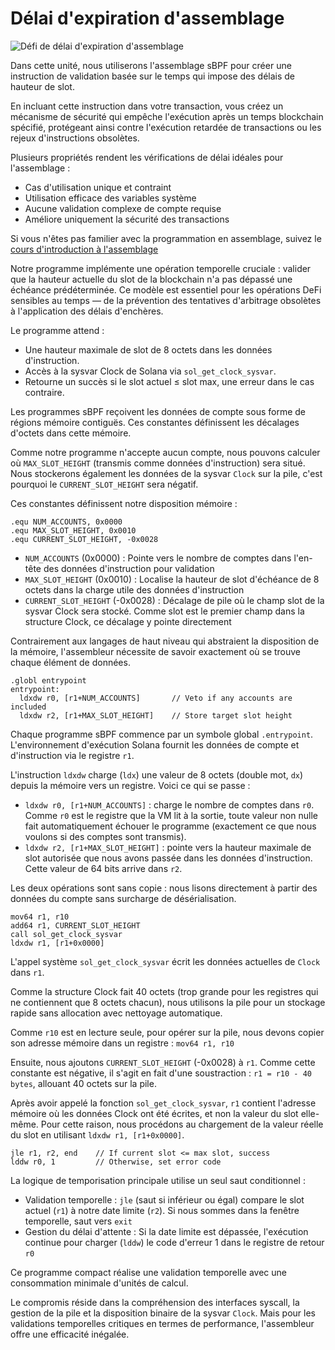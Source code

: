 
# Délai d'expiration d'assemblage

![Défi de délai d'expiration d'assemblage](/graphics/challenge-banners/assembly-timeout.png)

Dans cette unité, nous utiliserons l'assemblage sBPF pour créer une instruction de validation basée sur le temps qui impose des délais de hauteur de slot.

En incluant cette instruction dans votre transaction, vous créez un mécanisme de sécurité qui empêche l'exécution après un temps blockchain spécifié, protégeant ainsi contre l'exécution retardée de transactions ou les rejeux d'instructions obsolètes.

Plusieurs propriétés rendent les vérifications de délai idéales pour l'assemblage :
- Cas d'utilisation unique et contraint
- Utilisation efficace des variables système
- Aucune validation complexe de compte requise
- Améliore uniquement la sécurité des transactions

Si vous n'êtes pas familier avec la programmation en assemblage, suivez le [cours d'introduction à l'assemblage](/en/courses/introduction-to-assembly)

<ArticleSection name="Conception du programme" id="program-design" level="h2" />

Notre programme implémente une opération temporelle cruciale : valider que la hauteur actuelle du slot de la blockchain n'a pas dépassé une échéance prédéterminée. Ce modèle est essentiel pour les opérations DeFi sensibles au temps — de la prévention des tentatives d'arbitrage obsolètes à l'application des délais d'enchères.

Le programme attend :
- Une hauteur maximale de slot de 8 octets dans les données d'instruction.
- Accès à la sysvar Clock de Solana via `sol_get_clock_sysvar`.
- Retourne un succès si le slot actuel ≤ slot max, une erreur dans le cas contraire.

<ArticleSection name="Décalages mémoire" id="memory-offsets" level="h2" />

Les programmes sBPF reçoivent les données de compte sous forme de régions mémoire contiguës. Ces constantes définissent les décalages d'octets dans cette mémoire.

Comme notre programme n'accepte aucun compte, nous pouvons calculer où `MAX_SLOT_HEIGHT` (transmis comme données d'instruction) sera situé. Nous stockerons également les données de la sysvar `Clock` sur la pile, c'est pourquoi le `CURRENT_SLOT_HEIGHT` sera négatif.

Ces constantes définissent notre disposition mémoire :

```sbpf
.equ NUM_ACCOUNTS, 0x0000
.equ MAX_SLOT_HEIGHT, 0x0010
.equ CURRENT_SLOT_HEIGHT, -0x0028
```

- `NUM_ACCOUNTS` (0x0000) : Pointe vers le nombre de comptes dans l'en-tête des données d'instruction pour validation
- `MAX_SLOT_HEIGHT` (0x0010) : Localise la hauteur de slot d'échéance de 8 octets dans la charge utile des données d'instruction
- `CURRENT_SLOT_HEIGHT` (-0x0028) : Décalage de pile où le champ slot de la sysvar Clock sera stocké. Comme slot est le premier champ dans la structure Clock, ce décalage y pointe directement

Contrairement aux langages de haut niveau qui abstraient la disposition de la mémoire, l'assembleur nécessite de savoir exactement où se trouve chaque élément de données.

<ArticleSection name="Point d'entrée et validation initiale" id="entrypoint-and-validations" level="h2" />

```sbpf
.globl entrypoint
entrypoint:
  ldxdw r0, [r1+NUM_ACCOUNTS]       // Veto if any accounts are included
  ldxdw r2, [r1+MAX_SLOT_HEIGHT]    // Store target slot height
```

Chaque programme sBPF commence par un symbole global `.entrypoint`. L'environnement d'exécution Solana fournit les données de compte et d'instruction via le registre `r1`.

L'instruction `ldxdw` charge (`ldx`) une valeur de 8 octets (double mot, `dx`) depuis la mémoire vers un registre. Voici ce qui se passe :
- `ldxdw r0, [r1+NUM_ACCOUNTS]` : charge le nombre de comptes dans `r0`. Comme `r0` est le registre que la VM lit à la sortie, toute valeur non nulle fait automatiquement échouer le programme (exactement ce que nous voulons si des comptes sont transmis).
- `ldxdw r2, [r1+MAX_SLOT_HEIGHT]` : pointe vers la hauteur maximale de slot autorisée que nous avons passée dans les données d'instruction. Cette valeur de 64 bits arrive dans `r2`.

Les deux opérations sont sans copie : nous lisons directement à partir des données du compte sans surcharge de désérialisation.

<ArticleSection name="La Sysvar Clock" id="the-clock-sysvar" level="h2" />

```sbpf
mov64 r1, r10
add64 r1, CURRENT_SLOT_HEIGHT
call sol_get_clock_sysvar
ldxdw r1, [r1+0x0000]
```

L'appel système `sol_get_clock_sysvar` écrit les données actuelles de `Clock` dans `r1`. 

Comme la structure Clock fait 40 octets (trop grande pour les registres qui ne contiennent que 8 octets chacun), nous utilisons la pile pour un stockage rapide sans allocation avec nettoyage automatique.

Comme `r10` est en lecture seule, pour opérer sur la pile, nous devons copier son adresse mémoire dans un registre : `mov64 r1, r10`

Ensuite, nous ajoutons `CURRENT_SLOT_HEIGHT` (-0x0028) à `r1`. Comme cette constante est négative, il s'agit en fait d'une soustraction : `r1 = r10 - 40 bytes`, allouant 40 octets sur la pile.

Après avoir appelé la fonction `sol_get_clock_sysvar`, `r1` contient l'adresse mémoire où les données Clock ont été écrites, et non la valeur du slot elle-même. Pour cette raison, nous procédons au chargement de la valeur réelle du slot en utilisant `ldxdw r1, [r1+0x0000]`.

<ArticleSection name="Logique de comparaison temporelle" id="temporal-comparison-logic" level="h2" />

```sbpf
jle r1, r2, end    // If current slot <= max slot, success
lddw r0, 1         // Otherwise, set error code
```

La logique de temporisation principale utilise un seul saut conditionnel :
- Validation temporelle : `jle` (saut si inférieur ou égal) compare le slot actuel (`r1`) à notre date limite (`r2`). Si nous sommes dans la fenêtre temporelle, saut vers `exit`
- Gestion du délai d'attente : Si la date limite est dépassée, l'exécution continue pour charger (`lddw`) le code d'erreur 1 dans le registre de retour `r0`

<ArticleSection name="Conclusion" id="conclusion" level="h2" />

Ce programme compact réalise une validation temporelle avec une consommation minimale d'unités de calcul.

Le compromis réside dans la compréhension des interfaces syscall, la gestion de la pile et la disposition binaire de la sysvar `Clock`. Mais pour les validations temporelles critiques en termes de performance, l'assembleur offre une efficacité inégalée.